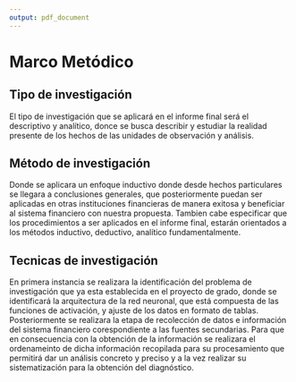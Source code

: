 ```yaml
---
output: pdf_document
---
```


# Marco Metódico

## Tipo de investigación

El tipo de investigación que se aplicará en el informe final será el descriptivo y analítico, donce se busca describir y estudiar la realidad presente de los hechos de las unidades de observación y análisis.


## Método de investigación

Donde se aplicara un enfoque inductivo donde desde hechos particulares se llegara a conclusiones generales, que posteriormente puedan ser aplicadas en otras instituciones financieras de manera exitosa y beneficiar al sistema financiero con nuestra propuesta.
Tambien cabe especificar que los procedimientos a ser aplicados en el informe final, estarán orientados a los métodos inductivo, deductivo, analítico fundamentalmente.


## Tecnicas de investigación

En primera instancia se realizara la identificación del problema de investigación que ya esta establecida en el proyecto de grado, donde se identificará la arquitectura de la red neuronal, que está compuesta de las funciones de activación, y ajuste de los datos en formato de tablas. Posteriormente se realizara la etapa de recolección de datos e información del sistema financiero corespondiente a las fuentes secundarias. Para que en consecuencia con la obtención de la información se realizara el ordenameinto de dicha información recopilada para su procesamiento que permitirá dar un análisis concreto y preciso y a la vez realizar su sistematización para la obtención del diagnóstico.

\input{RECURSOS-PERFIL-DE-INVESTIGACION/010-MARCO-METODICO/tabla-marco-metodico}